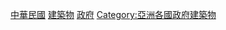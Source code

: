 [[Category:中国各朝代政府建筑物|中華民國]]
[[Category:中華民國政府|建築物]]
[[Category:中華民國建築物|政府]]

[[Category:亞洲各國政府建築物|Category:亞洲各國政府建築物]]